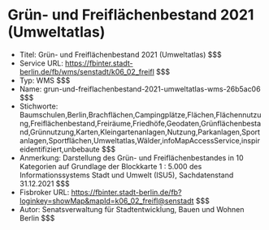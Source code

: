 # Grün- und Freiflächenbestand 2021 (Umweltatlas)
- Titel: Grün- und Freiflächenbestand 2021 (Umweltatlas) $$$
- Service URL: https://fbinter.stadt-berlin.de/fb/wms/senstadt/k06_02_freifl $$$
- Typ: WMS $$$
- Name: grun-und-freiflachenbestand-2021-umweltatlas-wms-26b5ac06 $$$
- Stichworte: Baumschulen,Berlin,Brachflächen,Campingplätze,Flächen,Flächennutzung,Freiflächenbestand,Freiräume,Friedhöfe,Geodaten,Grünflächenbestand,Grünnutzung,Karten,Kleingartenanlagen,Nutzung,Parkanlagen,Sportanlagen,Sportflächen,Umweltatlas,Wälder,infoMapAccessService,inspireidentifiziert,unbebaute $$$
- Anmerkung: Darstellung des Grün- und Freiflächenbestandes in 10 Kategorien auf Grundlage der Blockkarte 1 : 5.000 des Informationssystems Stadt und Umwelt (ISU5), Sachdatenstand 31.12.2021 $$$
- Fisbroker URL: https://fbinter.stadt-berlin.de/fb?loginkey=showMap&mapId=k06_02_freifl@senstadt $$$
- Autor: Senatsverwaltung für Stadtentwicklung, Bauen und Wohnen Berlin $$$

